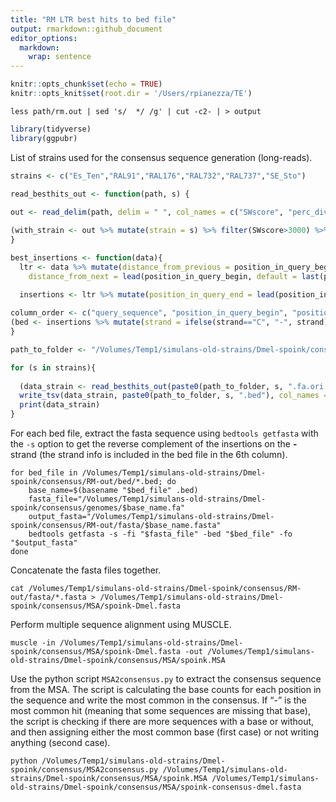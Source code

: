 ```yaml
---
title: "RM LTR best hits to bed file"
output: rmarkdown::github_document
editor_options: 
  markdown: 
    wrap: sentence
---
```


```r
knitr::opts_chunk$set(echo = TRUE)
knitr::opts_knit$set(root.dir = '/Users/rpianezza/TE')
```

```
less path/rm.out | sed 's/  */ /g' | cut -c2- | > output
```

```r
library(tidyverse)
library(ggpubr)
```

List of strains used for the consensus sequence generation (long-reads).
```r
strains <- c("Es_Ten","RAL91","RAL176","RAL732","RAL737","SE_Sto")
```

```r
read_besthits_out <- function(path, s) {
  
out <- read_delim(path, delim = " ", col_names = c("SWscore", "perc_div", "perc_del", "perc_ins", "query_sequence", "position_in_query_begin", "position_in_query_end", "position_in_query_left",  "strand", "matching_repeat", "repeat_class/family", "position_in_repeat_begin", "position_in_repeat_end", "position_in_repeat_left", "strain")) %>% select(SWscore, query_sequence, position_in_query_begin, position_in_query_end, strain, strand) %>% type_convert()

(with_strain <- out %>% mutate(strain = s) %>% filter(SWscore>3000) %>% select(-SWscore))
}
```



```r
best_insertions <- function(data){
  ltr <- data %>% mutate(distance_from_previous = position_in_query_begin - lag(position_in_query_end, default = first(position_in_query_end)),
    distance_from_next = lead(position_in_query_begin, default = last(position_in_query_begin)) - position_in_query_end) %>% filter((distance_from_next > 4500 & distance_from_next < 4700) | (distance_from_previous > 4500 & distance_from_previous < 4700)) 
  
  insertions <- ltr %>% mutate(position_in_query_end = lead(position_in_query_end)) %>% filter(distance_from_next > 4500 & distance_from_next < 4700) %>% select(-distance_from_previous, -distance_from_next)

column_order <- c("query_sequence", "position_in_query_begin", "position_in_query_end", "strain", "column5", "strand")
(bed <- insertions %>% mutate(strand = ifelse(strand=="C", "-", strand), column5 = "0") %>% select(all_of(column_order)))
}
```

```r
path_to_folder <- "/Volumes/Temp1/simulans-old-strains/Dmel-spoink/consensus/LTR-hits/D.mel."

for (s in strains){
  
  (data_strain <- read_besthits_out(paste0(path_to_folder, s, ".fa.ori.out.readable"), s) %>% best_insertions())
  write_tsv(data_strain, paste0(path_to_folder, s, ".bed"), col_names = FALSE)
  print(data_strain)
}
```

For each bed file, extract the fasta sequence using `bedtools getfasta` with the `-s` option to get the reverse complement of the insertions on the **-** strand (the strand info is included in the bed file in the 6th column).
```{}
for bed_file in /Volumes/Temp1/simulans-old-strains/Dmel-spoink/consensus/RM-out/bed/*.bed; do
    base_name=$(basename "$bed_file" .bed)
    fasta_file="/Volumes/Temp1/simulans-old-strains/Dmel-spoink/consensus/genomes/$base_name.fa"   
    output_fasta="/Volumes/Temp1/simulans-old-strains/Dmel-spoink/consensus/RM-out/fasta/$base_name.fasta"
    bedtools getfasta -s -fi "$fasta_file" -bed "$bed_file" -fo "$output_fasta"
done
```

Concatenate the fasta files together.
```{}
cat /Volumes/Temp1/simulans-old-strains/Dmel-spoink/consensus/RM-out/fasta/*.fasta > /Volumes/Temp1/simulans-old-strains/Dmel-spoink/consensus/MSA/spoink-Dmel.fasta
```

Perform multiple sequence alignment using MUSCLE.
```{}
muscle -in /Volumes/Temp1/simulans-old-strains/Dmel-spoink/consensus/MSA/spoink-Dmel.fasta -out /Volumes/Temp1/simulans-old-strains/Dmel-spoink/consensus/MSA/spoink.MSA
```

Use the python script `MSA2consensus.py` to extract the consensus sequence from the MSA. The script is calculating the base counts for each position in the sequence and write the most common in the consensus. If "-" is the most common hit (meaning that some sequences are missing that base), the script is checking if there are more sequences with a base or without, and then assigning either the most common base (first case) or not writing anything (second case).
```{}
python /Volumes/Temp1/simulans-old-strains/Dmel-spoink/consensus/MSA2consensus.py /Volumes/Temp1/simulans-old-strains/Dmel-spoink/consensus/MSA/spoink.MSA /Volumes/Temp1/simulans-old-strains/Dmel-spoink/consensus/MSA/spoink-consensus-dmel.fasta
```

